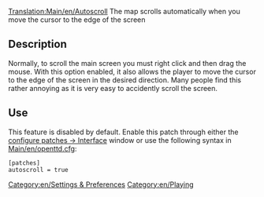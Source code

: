 [[Translation:Main/en/Autoscroll]]
{{en/-}}
The map scrolls automatically when you move the cursor to the edge of the screen

== Description ==
Normally, to scroll the main screen you must right click and then drag the mouse.  With this option enabled, it also allows the player to move the cursor to the edge of the screen in the desired direction.  Many people find this rather annoying as it is very easy to accidently scroll the screen.

== Use ==
This feature is disabled by default. Enable this patch through either the [[Main/en/Advanced Settings/Interface#Pan window when mouse is at the edge|configure patches -> Interface]] window or use the following syntax in [[Main/en/openttd.cfg]]:
<pre>[patches]
autoscroll = true</pre>

[[Category:en/Settings & Preferences]][[Category:en/Playing]]
